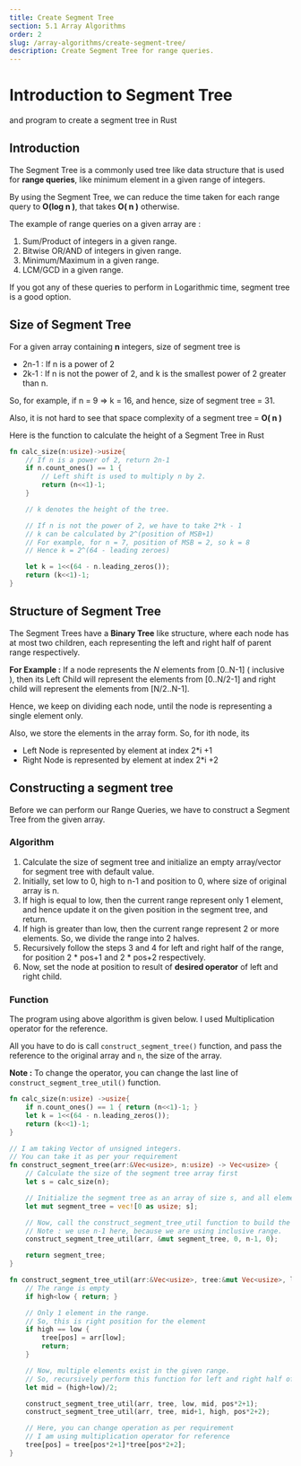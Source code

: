 ```yaml
---
title: Create Segment Tree
section: 5.1 Array Algorithms
order: 2
slug: /array-algorithms/create-segment-tree/
description: Create Segment Tree for range queries.
---
```


# Introduction to Segment Tree
and program to create a segment tree in Rust

## Introduction

The Segment Tree is a commonly used tree like data structure that is used for **range queries**, like minimum element in a given range of integers.

By using the Segment Tree, we can reduce the time taken for each range query to **O(log n )**, that takes **O( n )** otherwise.

The example of range queries on a given array are :

1. Sum/Product of integers in a given range.
2. Bitwise OR/AND of integers in given range.
3. Minimum/Maximum in a given range.
4. LCM/GCD in a given range.

If you got any of these queries to perform in Logarithmic time, segment tree is a good option.

## Size of Segment Tree

For a given array containing **n** integers, size of segment tree is

* 2n-1 : If n is a power of 2
* 2k-1 : If n is not the power of 2, and k is the smallest power of 2 greater than n.

So, for example, if n = 9 => k = 16, and hence, size of segment tree = 31.

Also, it is not hard to see that space complexity of a segment tree = **O( n )**

Here is the function to calculate the height of a Segment Tree in Rust

```rust
fn calc_size(n:usize)->usize{
    // If n is a power of 2, return 2n-1
    if n.count_ones() == 1 {
        // Left shift is used to multiply n by 2.
        return (n<<1)-1;
    }

    // k denotes the height of the tree.

    // If n is not the power of 2, we have to take 2*k - 1
    // k can be calculated by 2^(position of MSB+1)
    // For example, for n = 7, position of MSB = 2, so k = 8
    // Hence k = 2^(64 - leading zeroes)

    let k = 1<<(64 - n.leading_zeros());
    return (k<<1)-1;
}
```

## Structure of Segment Tree

The Segment Trees have a **Binary Tree** like structure, where each node has at most two children, each representing the left and right half of parent range respectively.

**For Example :** If a node represents the *N* elements from [0..N-1] ( inclusive ), then its Left Child will represent the elements from [0..N/2-1] and right child will represent the elements from [N/2..N-1].

Hence, we keep on dividing each node, until the node is representing a single element only.

Also, we store the elements in the array form. So, for ith node, its

* Left Node is represented by element at index 2*i +1
* Right Node is represented by element at index 2*i +2

## Constructing a segment tree

Before we can perform our Range Queries, we have to construct a Segment Tree from the given array.

### Algorithm

1. Calculate the size of segment tree and initialize an empty array/vector for segment tree with default value.
2. Initially, set low to 0, high to n-1 and position to 0, where size of original array is n.
3. If high is equal to low, then the current range represent only 1 element, and hence update it on the given position in the segment tree, and return.
4. If high is greater than low, then the current range represent 2 or more elements. So, we divide the range into 2 halves.
5. Recursively follow the steps 3 and 4 for left and right half of the range, for position 2 * pos+1 and 2 * pos+2 respectively.
6. Now, set the node at position to result of **desired operator** of left and right child.


### Function

The program using above algorithm is given below. I used Multiplication operator for the reference.

All you have to do is call `construct_segment_tree()` function, and pass the reference to the original array and `n`, the size of the array.

**Note :** To change the operator, you can change the last line of `construct_segment_tree_util()` function.

```rust
fn calc_size(n:usize) ->usize{
    if n.count_ones() == 1 { return (n<<1)-1; }
    let k = 1<<(64 - n.leading_zeros());
    return (k<<1)-1;
}

// I am taking Vector of unsigned integers.
// You can take it as per your requirement
fn construct_segment_tree(arr:&Vec<usize>, n:usize) -> Vec<usize> {
    // Calculate the size of the segment tree array first
    let s = calc_size(n);

    // Initialize the segment tree as an array of size s, and all elements are 0
    let mut segment_tree = vec![0 as usize; s];

    // Now, call the construct_segment_tree_util function to build the tree
    // Note : we use n-1 here, because we are using inclusive range.
    construct_segment_tree_util(arr, &mut segment_tree, 0, n-1, 0);

    return segment_tree;
}

fn construct_segment_tree_util(arr:&Vec<usize>, tree:&mut Vec<usize>, low:usize, high:usize, pos:usize){
    // The range is empty
    if high<low { return; }

    // Only 1 element in the range.
    // So, this is right position for the element
    if high == low {
        tree[pos] = arr[low];
        return;
    }

    // Now, multiple elements exist in the given range.
    // So, recursively perform this function for left and right half of range
    let mid = (high+low)/2;

    construct_segment_tree_util(arr, tree, low, mid, pos*2+1);
    construct_segment_tree_util(arr, tree, mid+1, high, pos*2+2);

    // Here, you can change operation as per requirement
    // I am using multiplication operator for reference
    tree[pos] = tree[pos*2+1]*tree[pos*2+2];
}
```
